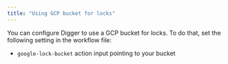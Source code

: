 ```yaml
---
title: "Using GCP bucket for locks"
---
```


You can configure Digger to use a GCP bucket for locks. To do that, set the following setting in the workflow file:

- `google-lock-bucket` action input pointing to your bucket
